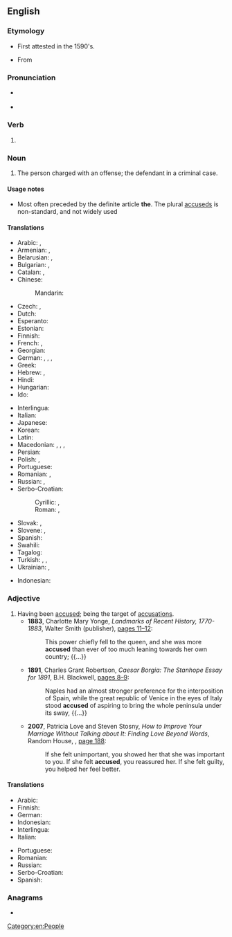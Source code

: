 ==English==

===Etymology===
* {{sense|noun}} First attested in the 1590's.
* From {{suffix|en|accuse|ed|gloss1=blame}}

===Pronunciation===
* {{a|US}} {{IPA|en|/ə.ˈkjuzd/}}
* {{audio|en|en-us-accused.ogg|Audio (US)}}

===Verb===
{{head|en|verb form}}

# {{en-past of|accuse}}

===Noun===
{{en-noun|accused}}

# {{lb|en|legal}} The person charged with an offense; the defendant in a criminal case.
#: {{synonyms|en|accusee}}
#: {{antonyms|en|accuser}}

====Usage notes====
* {{sense|noun}} Most often preceded by the definite article '''the'''. The plural [[accuseds]] is non-standard, and not widely used

====Translations====
{{trans-top|defendant}}
* Arabic: {{t|ar|مُتَّهَم|m}}, {{t|ar|مُتَّهَمَة|f}}
* Armenian: {{t+|hy|մեղադրյալ}}, {{t+|hy|ամբաստանյալ}}
* Belarusian: {{t|be|абвінава́чваны|m}}, {{t|be|абвінава́чваная|f}}
* Bulgarian: {{t+|bg|обвиня́ем|m}}, {{t+|bg|обвиня́ема|f}}
* Catalan: {{t+|ca|acusat|m}}, {{t+|ca|acusada|f}}
* Chinese:
*: Mandarin: {{t+|cmn|被告|tr=bèigào}}
* Czech: {{t+|cs|obviněný|m}}, {{t+|cs|obviněná|f}}
* Dutch: {{t+|nl|beschuldigde|m|f}}
* Esperanto: {{t|eo|akuzito}}
* Estonian: {{t|et|süüalune}}
* Finnish: {{t+|fi|syytetty}}
* French: {{t+|fr|accusé|m}}, {{t+|fr|accusée|f}}
* Georgian: {{t|ka|ბრალდებული}}
* German: {{t+|de|Angeklagter|m}}, {{t+|de|Angeklagte|f}}, {{t+|de|Beschuldigter|m}}, {{t+|de|Beschuldigte|f}}
* Greek: {{t+|el|κατηγορούμενος|m}}
* Hebrew: {{t+|he|נֶאֱשָׁם|m|tr=ne'eshám}}, {{t|he|נֶאֱשֶׁמֶת|f|tr=ne'eshemét}}
* Hindi: {{t+|hi|अभियुक्त|m}}
* Hungarian: {{t+|hu|vádlott}}
* Ido: {{t+|io|akuzito}}
{{trans-mid}}
* Interlingua: {{t|ia|accusato}}
* Italian: {{t+|it|accusato|m}}
* Japanese: {{t+|ja|被告|tr=ひこく, hikoku}}
* Korean: {{t+|ko|피고}}
* Latin: {{t|la|reus|m}}
* Macedonian: {{t|mk|обвинет|m}}, {{t|mk|обвинета|f}}, {{t|mk|туженик|m}}, {{t|mk|туженичка|f}}
* Persian: {{t+|fa|متهم|tr=mottaham}}
* Polish: {{t+|pl|oskarżony|m}}, {{t+|pl|oskarżona|f}}
* Portuguese: {{t+|pt|acusado|m}}
* Romanian: {{t+|ro|acuzat|m}}, {{t+|ro|acuzată|f}}
* Russian: {{t+|ru|обвиня́емый|m}}, {{t+|ru|обвиня́емая|f}}
* Serbo-Croatian:
*: Cyrillic: {{t|sh|оптужѐнӣк|m}}, {{t|sh|оптужѐница|f}}
*: Roman: {{t+|sh|optužènīk|m}}, {{t+|sh|optužènica|f}}
* Slovak: {{t|sk|obvinený|m}}, {{t|sk|obvinená|f}}
* Slovene: {{t|sl|obtoženec|m}}, {{t|sl|obtoženka|f}}
* Spanish: {{t+|es|acusado|m}}
* Swahili: {{t+|sw|mshtakiwa}}
* Tagalog: {{t|tl|akusado}}
* Turkish: {{t+|tr|sanık}}, {{t+|tr|davalı}}, {{t+|tr|zanlı}}
* Ukrainian: {{t|uk|обвинува́чуваний|m}}, {{t|uk|обвинува́чувана|f}}
{{trans-bottom}}

{{checktrans-top}}
* Indonesian: {{qualifier|2}} {{t+check|id|tertuduh}}
{{trans-mid}}
{{trans-bottom}}

===Adjective===
{{en-adj}}

# Having been [[accuse]]d; being the target of [[accusation]]s.
#* '''1883''', Charlotte Mary Yonge, ''Landmarks of Recent History, 1770-1883'', Walter Smith (publisher), [http://books.google.com/books?id=gmQDAAAAQAAJ&pg=PA11&dq=accused pages 11–12]:
#*: This power chiefly fell to the queen, and she was more '''accused''' than ever of too much leaning towards her own country; {{...}}
#* '''1891''', Charles Grant Robertson, ''Caesar Borgia: The Stanhope Essay for 1891'', B.H. Blackwell, [http://books.google.com/books?id=h_1DAAAAYAAJ&pg=PA9&dq=accused pages 8–9]:
#*: Naples had an almost stronger preference for the interposition of Spain, while the great republic of Venice in the eyes of Italy stood '''accused''' of aspiring to bring the whole peninsula under its sway, {{...}}
#* '''2007''', Patricia Love and Steven Stosny, ''How to Improve Your Marriage Without Talking about It: Finding Love Beyond Words'', Random House, {{ISBN|9780767923170}}, [http://books.google.com/books?id=NnOeP48vS0EC&pg=PA188&dq=accused page 188]:
#*: If she felt unimportant, you showed her that she was important to you. If she felt '''accused''', you reassured her. If she felt guilty, you helped her feel better.

====Translations====
{{trans-top|having been accused}}
* Arabic: {{t|ar|مُتَّهَم}}
* Finnish: {{t+|fi|syytetty}}
* German: {{t+|de|angeklagt}}
* Indonesian: {{t|id|dituduh}}
* Interlingua: {{t|ia|accusate}}
* Italian: {{t+|it|accusato}}
{{trans-mid}}
* Portuguese: {{t+|pt|acusado|m}}
* Romanian: {{t+|ro|acuzat}}
* Russian: {{t+|ru|обвиня́емый}}
* Serbo-Croatian: {{t+|sh|tuženik}}
* Spanish: {{t+|es|acusado}}
{{trans-bottom}}

===Anagrams===
* {{anagrams|en|a=accdesu|succade}}

[[Category:en:People]]
